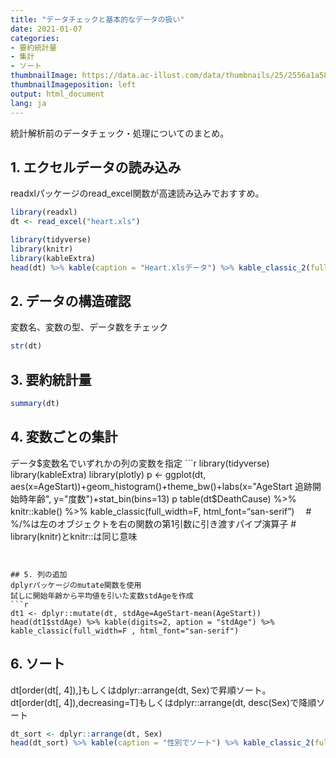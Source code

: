 ```yaml
---
title: "データチェックと基本的なデータの扱い"
date: 2021-01-07
categories:
- 要約統計量
- 集計
- ソート
thumbnailImage: https://data.ac-illust.com/data/thumbnails/25/2556a1a58cc0f65945561861eae8c2b0_w.jpeg
thumbnailImageposition: left
output: html_document
lang: ja
---
```


統計解析前のデータチェック・処理についてのまとめ。　


## 1. エクセルデータの読み込み
readxlパッケージのread_excel関数が高速読み込みでおすすめ。
```r
library(readxl)
dt <- read_excel("heart.xls")
```

```r
library(tidyverse)
library(knitr)
library(kableExtra)
head(dt) %>% kable(caption = "Heart.xlsデータ") %>% kable_classic_2(full_width=F, html_font="san-serif", font_size=10)
```


## 2. データの構造確認
変数名、変数の型、データ数をチェック
```r
str(dt)
```

## 3. 要約統計量
```r
summary(dt)
```


## 4. 変数ごとの集計
データ$変数名でいずれかの列の変数を指定
```r
library(tidyverse)
library(kableExtra)
library(plotly)
p <- ggplot(dt, aes(x=AgeStart))+geom_histogram()+theme_bw()+labs(x="AgeStart 追跡開始時年齢", y="度数")+stat_bin(bins=13)
p
table(dt$DeathCause) %>% knitr::kable() %>% kable_classic(full_width=F, html_font="san-serif")　
# %/%は左のオブジェクトを右の関数の第1引数に引き渡すパイプ演算子
# library(knitr)とknitr::は同じ意味
```


## 5. 列の追加
dplyrパッケージのmutate関数を使用    
試しに開始年齢から平均値を引いた変数stdAgeを作成
```r
dt1 <- dplyr::mutate(dt, stdAge=AgeStart-mean(AgeStart))
head(dt1$stdAge) %>% kable(digits=2, aption = "stdAge") %>% kable_classic(full_width=F , html_font="san-serif")
```

## 6. ソート
dt[order(dt[, 4]),]もしくはdplyr::arrange(dt, Sex)で昇順ソート。    
dt[order(dt[, 4]),decreasing=T]もしくはdplyr::arrange(dt, desc(Sex)で降順ソート
```r
dt_sort <- dplyr::arrange(dt, Sex)
head(dt_sort) %>% kable(caption = "性別でソート") %>% kable_classic_2(full_width=F, html_font="san-serif", font_size=10)
```

